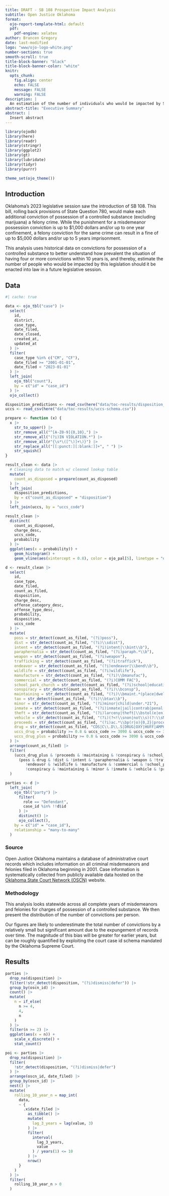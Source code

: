 ```yaml
---
title: DRAFT - SB 108 Prospective Impact Analysis
subtitle: Open Justice Oklahoma
format:
  ojo-report-template-html: default
  pdf:
    pdf-engine: xelatex
author: Brancen Gregory
date: last-modified
logo: "www/ojo-logo-white.png"
number-sections: true
smooth-scroll: true
title-block-banner: "black"
title-block-banner-color: "white"
knitr:
  opts_chunk:
    fig.align: center
    echo: FALSE
    message: FALSE
    warning: FALSE
description: |
  An estimation of the number of individuals who would be impacted by SB 108 if enacted
abstract-title: "Executive Summary"
abstract: |
  Insert abstract
---
```


```r
library(ojodb)
library(here)
library(readr)
library(stringr)
library(ggplot2)
library(gt)
library(lubridate)
library(tidyr)
library(purrr)

theme_set(ojo_theme())
```


## Introduction

Oklahoma's 2023 legislative session saw the introduction of SB 108. This bill, rolling back provisions of State Question 780, would make each additional conviction of possession of a controlled substance (excluding marijuana) a felony crime. While the punishment for a misdemeanor possession conviction is up to \$1,000 dollars and/or up to one year confinement, a felony conviction for the same crime can result in a fine of up to \$5,000 dollars and/or up to 5 years imprisonment.

This analysis uses historical data on convictions for possession of a controlled substance to better understand how prevalent the situation of having four or more convictions within 10 years is, and thereby, estimate the number of people who would be impacted by this legislation should it be enacted into law in a future legislative session.


## Data

```r
#| cache: true

data <- ojo_tbl("case") |>
  select(
    id,
    district,
    case_type,
    date_filed,
    date_closed,
    created_at,
    updated_at
  ) |>
  filter(
    case_type %in% c("CM", "CF"),
    date_filed >= "2001-01-01",
    date_filed < "2023-01-01"
  ) |>
  left_join(
    ojo_tbl("count"),
    by = c("id" = "case_id")
  ) |>
  ojo_collect()

disposition_predictions <- read_csv(here("data/toc-results/disposition_predictions.csv"))
uccs <- read_csv(here("data/toc-results/uccs-schema.csv"))
```


```r
prepare <- function (x) {
  x |>
    str_to_upper() |>
    str_remove_all("^[A-Z0-9]{0,10},") |>
    str_remove_all("(?i)IN VIOLATION.*") |>
    str_remove_all(r"{\s*\([^\)]+\)}") |>
    str_replace_all("[[:punct:][:blank:]]+", " ") |>
    str_squish()
}

result_clean <- data |>
  # Cleaning data to match w/ cleaned lookup table
  mutate(
    count_as_disposed = prepare(count_as_disposed)
  ) |>
  left_join(
    disposition_predictions,
    by = c("count_as_disposed" = "disposition")
  ) |>
  left_join(uccs, by = "uccs_code")
```

```r
result_clean |>
  distinct(
    count_as_disposed,
    charge_desc,
    uccs_code,
    probability
  ) |>
  ggplot(aes(x = probability)) +
    geom_histogram() +
    geom_vline(aes(xintercept = 0.8), color = ojo_pal[5], linetype = "da")
```

```r
d <- result_clean |>
  select(
    id,
    case_type,
    date_filed,
    count_as_filed,
    disposition,
    charge_desc,
    offense_category_desc,
    offense_type_desc,
    probability,
    disposition,
    uccs_code
  ) |>
  mutate(
    poss = str_detect(count_as_filed, "(?i)poss"),
    dist = str_detect(count_as_filed, "(?i)\\sdist"),
    intent = str_detect(count_as_filed, "(?i)intent|\\bint\\b"),
    paraphernalia = str_detect(count_as_filed, "(?i)paraph.*\\b"),
    weapon = str_detect(count_as_filed, "(?i)weapon"),
    trafficking = str_detect(count_as_filed, "(?i)traffick"),
    endeavor = str_detect(count_as_filed, "(?i)endeavor|\\bend\\b"),
    wildlife = str_detect(count_as_filed, "(?i)wildlife"),
    manufacture = str_detect(count_as_filed, "(?i)\\bmanufac"),
    commercial = str_detect(count_as_filed, "(?i)COMM FAC"),
    school_park_church = str_detect(count_as_filed, "(?i)school|education|park|church|day care|\\spk\\s"),
    conspiracy = str_detect(count_as_filed, "(?i)\\bconsp"),
    maintaining = str_detect(count_as_filed, "(?i)\\bmaint.*(place|dwelling)"),
    tax = str_detect(count_as_filed, "(?i)\\btax\\b"),
    minor = str_detect(count_as_filed, "(?i)minor|child|under.*21"),
    inmate = str_detect(count_as_filed, "(?i)inmate|jail|contrab|penal|\\bfac"),
    theft = str_detect(count_as_filed, "(?i)larceny|theft|\\bstol(e|en)\\b"),
    vehicle = str_detect(count_as_filed, "(?i)(?<!\\snon|not\\s)(?:\\sMV\\b|motor vehicle)"),
    proceeds = str_detect(count_as_filed, "(?i)ac.*\\bp(r|o){0,2}|proceed"),
    drug = str_detect(count_as_filed, "CDS|C\\.D\\.S|DRUG|OXY|HUFF|AMPHET|ZOLOL|ZOLAM|HYDROC|CODEIN|PRECURS|XANAX|MORPH|METERDI|ZEPAM|LORAZ|VALIU|EPHED|SUB|COCA|PSEUDO| CS|CS | CD|CD |\\bPRESCRIP|\\bNARC|\\bMETH|\\bC\\.D\\.|HEROIN|ANHYD|AMMONIA|OPIUM|LORTAB|\\bPARAPH\\b|\\bMA.*NA\\b|\\bMJ\\b|\\bMARI\\b"),
    uccs_drug = probability >= 0.8 & uccs_code >= 3090 & uccs_code <= 3162,
    uccs_drug_plus = probability >= 0.8 & uccs_code >= 3090 & uccs_code <= 3230
  ) |>
  arrange(count_as_filed) |>
  filter(
    (uccs_drug_plus & !proceeds & !maintaining & !conspiracy & !school_park_church) |
      (poss & drug & !dist & !intent & !paraphernalia & !weapon & !trafficking &
         !endeavor & !wildlife & !manufacture & !commercial & !school_park_church &
         !conspiracy & !maintaining & !minor & !inmate & !vehicle & !proceeds)
  )
```

```r
parties <- d |>
  left_join(
    ojo_tbl("party") |>
      filter(
        role == "Defendant",
        case_id %in% !!d$id
      ) |>
      distinct() |>
      ojo_collect(),
    by = c("id" = "case_id"),
    relationship = "many-to-many"
  )
```

### Source

Open Justice Oklahoma maintains a database of administrative court records which includes information on all criminal misdemeanors and felonies filed in Oklahoma beginning in 2001. Case information is systematically collected from publicly available data hosted on the [Oklahoma State Court Network (OSCN)](https://www.oscn.net/v4/) website.

### Methodology

This analysis looks statewide across all complete years of misdemeanors and felonies for charges of possession of a controlled substance. We then present the distribution of the number of convictions per person.

Our figures are likely to underestimate the total number of convictions by a relatively small but significant amount due to the expungement of records over time. The magnitude of this bias will be greater for earlier years, but can be roughly quantified by exploiting the court case id schema mandated by the Oklahoma Supreme Court.


## Results

```r
parties |>
  drop_na(disposition) |>
  filter(!str_detect(disposition, "(?i)dismiss|defer")) |>
  group_by(oscn_id) |>
  count() |>
  mutate(
    n = if_else(
      n >= 4,
      4,
      n
    )
  ) |>
  filter(n >= 2) |>
  ggplot(aes(x = n)) +
    scale_x_discrete() +
    stat_count()
```

```r
poi <- parties |>
  drop_na(disposition) |>
  filter(
    !str_detect(disposition, "(?i)dismiss|defer")
  ) |>
  arrange(oscn_id, date_filed) |>
  group_by(oscn_id) |>
  nest() |>
  mutate(
    rolling_10_year_n = map_int(
      data,
      ~ {
        .x$date_filed |>
          as_tibble() |>
          mutate(
            lag_3_years = lag(value, 3)
          ) |>
          filter(
            interval(
              lag_3_years,
              value
            ) / years(1) <= 10
          ) |>
          nrow()
      }
    )
  ) |>
  filter(
    rolling_10_year_n > 0
  )
```
